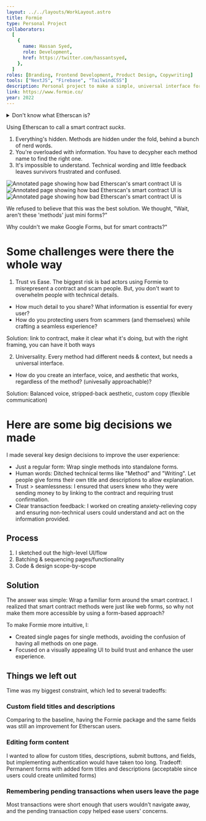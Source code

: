 ```yaml
---
layout: ../../layouts/WorkLayout.astro
title: Formie
type: Personal Project
collaborators:
  [
    {
      name: Hassan Syed,
      role: Development,
      href: https://twitter.com/hassantsyed,
    },
  ]
roles: [Branding, Frontend Development, Product Design, Copywriting]
tools: ["NextJS", "Firebase", "TailwindCSS"]
description: Personal project to make a simple, universal interface for smart contracts.
link: https://www.formie.co/
year: 2022
---
```



<details>
  <summary>Don't know what Etherscan is?</summary>

Etherscan is a place to explore all data on the blockchain.

</details>

Using Etherscan to call a smart contract _sucks_.

1. Everything's hidden. Methods are hidden under the fold, behind a bunch of nerd words.
2. You're overloaded with information. You have to decypher each method name to find the right one.
3. It's impossible to understand. Technical wording and little feedback leaves survivors frustrated and confused.

<Image
  src="/work/formie/etherscan-1.png"
  alt="Annotated page showing how bad Etherscan's smart contract UI is"
/>
<Image
  src="/work/formie/etherscan-2.png"
  alt="Annotated page showing how bad Etherscan's smart contract UI is"
/>
<Image
  src="/work/formie/etherscan-3.png"
  alt="Annotated page showing how bad Etherscan's smart contract UI is"
/>

We refused to believe that this was the best solution. We thought, "Wait, aren't these 'methods' just mini forms?"

Why couldn't we make Google Forms, but for smart contracts?"

# Some challenges were there the whole way

1. Trust vs Ease. The biggest risk is bad actors using Formie to misrepresent a contract and scam people.
   But, you don't want to overwhelm people with technical details.

- How much detail to you share? What information is essential for every user?
- How do you protecting users from scammers (and themselves) while crafting a seamless experience?

Solution: link to contract, make it clear what it's doing, but with the right framing, you can have it both ways

2. Universality. Every method had different needs & context, but needs a universal interface.

- How do you create an interface, voice, and aesthetic that works, regardless of the method? (univesally approachable)?

Solution: Balanced voice, stripped-back aesthetic, custom copy (flexible communication)

# Here are some big decisions we made

I made several key design decisions to improve the user experience:

- Just a regular form: Wrap single methods into standalone forms.
- Human words: Ditched technical terms like "Method" and "Writing". Let people give forms their own title and descriptions to allow explanation.
- Trust > seamlessness: I ensured that users knew who they were sending money to by linking to the contract and requiring trust confirmation.
- Clear transaction feedback: I worked on creating anxiety-relieving copy and ensuring non-technical users could understand and act on the information provided.

## Process

1. I sketched out the high-level UI/flow
2. Batching & sequencing pages/functionality
3. Code & design scope-by-scope

## Solution

The answer was simple: Wrap a familiar form around the smart contract. I realized that smart contract methods were just like web forms, so why not make them more accessible by using a form-based approach?

To make Formie more intuitive, I:

- Created single pages for single methods, avoiding the confusion of having all methods on one page.
- Focused on a visually appealing UI to build trust and enhance the user experience.

## Things we left out

Time was my biggest constraint, which led to several tradeoffs:

### Custom field titles and descriptions

Comparing to the baseline, having the Formie package and the same fields was still an improvement for Etherscan users.

### Editing form content

I wanted to allow for custom titles, descriptions, submit buttons, and fields, but implementing authentication would have taken too long.
Tradeoff: Permanent forms with added form titles and descriptions (acceptable since users could create unlimited forms)

### Remembering pending transactions when users leave the page

Most transactions were short enough that users wouldn't navigate away, and the pending transaction copy helped ease users' concerns.
